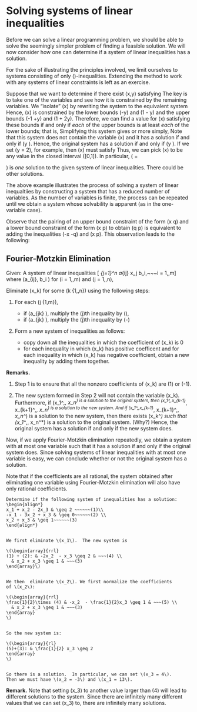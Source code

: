 # Solving systems of linear inequalities

Before we can solve a linear programming problem, we should 
be able to solve the seemingly simpler problem of finding 
a feasible solution.  We will now consider how
one can determine if a system of linear inequalities has a solution.


For the sake of illustrating the principles involved, we limit ourselves to
systems consisting of only \(\geq\)-inequalities.  Extending the method
to work with any systems of linear constraints is left as an exercise.


Suppose that we want to determine if there exist \(x,y\in\mathbb{R}\)
satisfying
\begin{align*}
x + y & \geq 0 \\
2x + y & \geq 2 \\
-x + y  & \geq 1 \\
-x + 2y & \geq -1.
\end{align*}
The key is to take one of the variables and see how it is constrained by
the remaining variables.  We &ldquo;isolate&rdquo; \(x\) by
rewriting the system to the equivalent system
\begin{align*}
x & \geq -y  \\
x & \geq 1 - \frac{1}{2}y \\
x & \leq -1 +y \\
x & \leq 1 + 2y.
\end{align*}
Hence, \(x\) is constrained by the lower bounds
\(-y\) and \(1 - \frac{1}{2}y\)
and the upper bounds \(-1 +y\) and \(1 + 2y\).
Therefore, we can find a value for \(x\) satisfying these bounds
if and only if <em>each</em> of the upper bounds is at least
<em>each</em> of the lower bounds; that is,
\begin{align*}
-1 + y & \geq -y \\
-1 + y & \geq 1 - \frac{1}{2}y \\
1 + 2y & \geq -y \\
1 + 2y & \geq 1 - \frac{1}{2}y.
\end{align*}
Simplifying this system gives
\begin{align*}
2y & \geq 1 \\
\frac{3}{2}y & \geq 2  \\
3y & \geq -1 \\
\frac{5}{2}y & \geq 0,
\end{align*}
or more simply,
\begin{align*}
y & \geq \frac{1}{2} \\
y & \geq \frac{4}{3}  \\
y & \geq -\frac{1}{3} \\
y & \geq 0.
\end{align*}
Note that this system does not contain the variable \(x\) and
it has a solution if and only if \(y \geq \frac{4}{3}\).
Hence, the original system has a solution if and only if
\(y \geq \frac{4}{3}\).
If we set \(y = 2\), for example, then \(x\) must satisfy
\begin{align*}
x & \geq - 2  \\
x & \geq 0 \\
x & \leq 1 \\
x & \leq 5.
\end{align*}
Thus, we can pick \(x\) to be any value in the closed interval
\([0,1]\).  In particular, \(\begin{bmatrix} x\\ y\end{bmatrix} = 
\begin{bmatrix} 0 \\ 2\end{bmatrix}\) is *one* solution 
to the given system of linear inequalities.  There could be other
solutions.

The above example illustrates the process of solving a system of linear 
inequaltiies by constructing a system that has a reduced number of variables.
As the number of variables is finite, the process can be repeated until 
we obtain a system whose solvability is apparent (as in the one-variable case).


Observe that the pairing of an upper bound constraint of the form
\(x \leq q\) and a lower bound constraint of the form
\(x \geq p\) to obtain \(q \geq p\) is equivalent to
adding the inequalities
\(-x \geq -q\) and \(x \geq p\).  This observation leads to the following:

## Fourier-Motzkin Elimination {#fm}

Given: A system of linear inequalities
\[ \sum_{j=1}^n a_{ij} x_j \geq b_i,~~~i = 1,\ldots,m\]
where \(a_{ij}, b_i \in \mathbb{R}\) for
\(i = 1,\ldots,m\) and \(j = 1,\ldots,n\),


Eliminate \(x_k\) for some \(k \in \{1,\ldots,n\}\) using the following steps:

1. For each \(j \in \{1,\ldots m\}\),

     * if \(a_{jk} \gt 0\), multiply the \(j\)th inequality by 
        \(\frac{1}{a_{jk}}\),
     * if \(a_{jk} \lt 0\), multiply the \(j\)th inequality by 
       \(-\frac{1}{a_{jk}}\) 

2. Form a new system of inequalities as follows:

     * copy down all the inequalities in which the coefficient of \(x_k\) is 0
     * for each inequality in which \(x_k\) has positive coefficent and
       for each inequality in which \(x_k\) has negative coefficient,
       obtain a new inequality by adding them together.

**Remarks.**

1.  Step 1 is to ensure that all the nonzero coefficients of
\(x_k\) are \(1\) or \(-1\).

2.  The new system formed in Step 2 will not contain the variable \(x_k\).
Furthermore, if \(x_1^*,\ldots, x_n^*\) is a solution to the
original system, then \(x_1^*,\ldots,x_{k-1}^*, x_{k+1}^*,\ldots, x_n^*\)
is a solution to the new system.  And if
\(x_1^*,\ldots,x_{k-1}^*, x_{k+1}^*,\ldots, x_n^*\) is a solution
to the new system, then there exists \(x_k^*\) such that
\(x_1^*,\ldots, x_n^*\) is a solution to the original system. (Why?)
Hence, the original system has a solution if and only if the new system does.

Now, if we apply Fourier-Motzkin elimination repeatedly, we 
obtain a system with at most one variable such that it has a solution if
and only if the original system does.  Since solving systems of linear
inequalities with at most one variable is easy, we can conclude whether
or not the original system has a solution.



Note that if the coefficients are all rational, the system obtained
after eliminating one variable using Fourier-Motzkin elimination
will also have only rational coefficients.


```example
Determine if the following system of inequalities has a solution:
\begin{align*}
x_1 + x_2 - 2x_3 & \geq 2 ~~~~~~(1)\\
-x_1 - 3x_2 + x_3 & \geq 0~~~~~~(2) \\
x_2 + x_3 & \geq 1~~~~~~(3) 
\end{align*}


We first eliminate \(x_1\).  The new system is

\(\begin{array}{rrl}
(1) + (2): & -2x_2  - x_3 \geq 2 & ~~~(4) \\
  & x_2 + x_3 \geq 1 & ~~~(3)
\end{array}\)


We then  eliminate \(x_2\). We first normalize the coefficients
of \(x_2\):

\(\begin{array}{rrl}
\frac{1}{2}\times (4) & -x_2  - \frac{1}{2}x_3 \geq 1 & ~~~(5) \\
  & x_2 + x_3 \geq 1 & ~~~(3)
\end{array}
\)


So the new system is:

\(\begin{array}{rl}
(5)+(3): & \frac{1}{2} x_3 \geq 2
\end{array}
\)


So there is a solution.  In particular, we can set \(x_3 = 4\).
Then we must have \(x_2 = -3\) and \(x_1 = 13\).

```

**Remark.** Note that setting \(x_3\) to another value larger than
\(4\) will lead to different solutions to the system.  Since there are 
infinitely many different values that we can set \(x_3\) to, 
there are infinitely many solutions.

